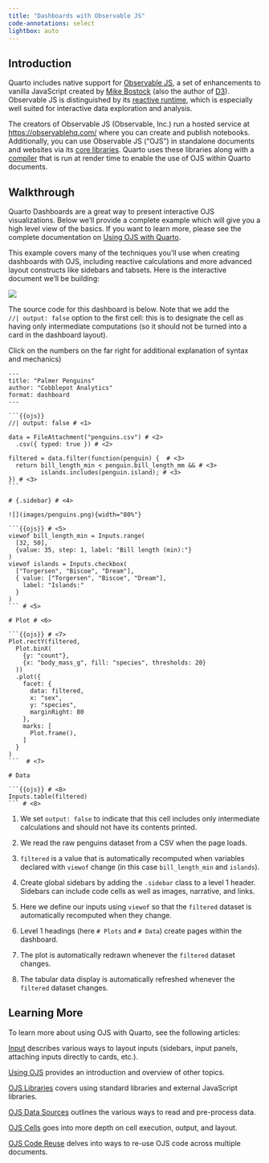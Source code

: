 ```yaml
---
title: "Dashboards with Observable JS"
code-annotations: select
lightbox: auto
---
```


## Introduction

Quarto includes native support for [Observable JS](https://observablehq.com/@observablehq/observables-not-javascript), a set of enhancements to vanilla JavaScript created by [Mike Bostock](https://en.wikipedia.org/wiki/Mike_Bostock) (also the author of [D3](https://d3js.org/)). Observable JS is distinguished by its [reactive runtime](https://github.com/observablehq/runtime), which is especially well suited for interactive data exploration and analysis.

The creators of Observable JS (Observable, Inc.) run a hosted service at <https://observablehq.com/> where you can create and publish notebooks. Additionally, you can use Observable JS ("OJS") in standalone documents and websites via its [core libraries](https://github.com/observablehq). Quarto uses these libraries along with a [compiler](https://github.com/asg017/unofficial-observablehq-compiler/tree/beta) that is run at render time to enable the use of OJS within Quarto documents.

## Walkthrough

Quarto Dashboards are a great way to present interactive OJS visualizations. Below we'll provide a complete example which will give you a high level view of the basics. If you want to learn more, please see the complete documentation on [Using OJS with Quarto](/docs/interactive/ojs/index.qmd).

This example covers many of the techniques you'll use when creating dashboards with OJS, including reactive calculations and more advanced layout constructs like sidebars and tabsets. Here is the interactive document we'll be building:

![](../images/penguins-ojs.png){.border fig-alt="A screenshot of a Palmer Penguins dashboard. The navigation bar shows two pages: Plot (active) and Data. On the left a sidebar with an image of penguins and two inputs: a range input for Bill length; and a set of checkboxes for Islands. On the right a plot with histgrams of body mass facetted by sex and species, with bars colored by species."}

The source code for this dashboard is below. Note that we add the <br/>
`//| output: false` option to the first cell: this is to designate the cell as having only intermediate computations (so it should not be turned into a card in the dashboard layout).

Click on the numbers on the far right for additional explanation of syntax and mechanics)

```` .python
---
title: "Palmer Penguins"
author: "Cobblepot Analytics"
format: dashboard
---

```{{ojs}}
//| output: false # <1>

data = FileAttachment("penguins.csv") # <2>
  .csv({ typed: true }) # <2>

filtered = data.filter(function(penguin) {  # <3>
  return bill_length_min < penguin.bill_length_mm && # <3>
         islands.includes(penguin.island); # <3>
}) # <3>
```

# {.sidebar} # <4>

![](images/penguins.png){width="80%"}

```{{ojs}} # <5>
viewof bill_length_min = Inputs.range(
  [32, 50], 
  {value: 35, step: 1, label: "Bill length (min):"}
)
viewof islands = Inputs.checkbox(
  ["Torgersen", "Biscoe", "Dream"], 
  { value: ["Torgersen", "Biscoe", "Dream"], 
    label: "Islands:"
  }
)
``` # <5>

# Plot # <6>

```{{ojs}} # <7>
Plot.rectY(filtered, 
  Plot.binX(
    {y: "count"}, 
    {x: "body_mass_g", fill: "species", thresholds: 20}
  ))
  .plot({
    facet: {
      data: filtered,
      x: "sex",
      y: "species",
      marginRight: 80
    },
    marks: [
      Plot.frame(),
    ]
  }
)
```  # <7>

# Data

```{{ojs}} # <8>
Inputs.table(filtered)
``` # <8>
````

1. We set `output: false` to indicate that this cell includes only intermediate calculations and should not have its contents printed.

2.  We read the raw penguins dataset from a CSV when the page loads.

3.  `filtered` is a value that is automatically recomputed when variables declared with `viewof` change (in this case `bill_length_min` and `islands`).

4.  Create global sidebars by adding the `.sidebar` class to a level 1 header. Sidebars can include code cells as well as images, narrative, and links.

5.  Here we define our inputs using `viewof` so that the `filtered` dataset is automatically recomputed when they change.

6. Level 1 headings (here `# Plots` and `# Data`) create pages within the dashboard.

7.  The plot is automatically redrawn whenever the `filtered` dataset changes.

8.  The tabular data display is automatically refreshed whenever the `filtered` dataset changes.

## Learning More

To learn more about using OJS with Quarto, see the following articles:

[Input](../inputs.qmd) describes various ways to layout  inputs (sidebars, input panels, attaching inputs directly to cards, etc.).

[Using OJS](/docs/interactive/ojs/index.qmd) provides an introduction and overview of other topics.

[OJS Libraries](/docs/interactive/ojs/libraries.qmd) covers using standard libraries and external JavaScript libraries.

[OJS Data Sources](/docs/interactive/ojs/data-sources.qmd) outlines the various ways to read and pre-process data.

[OJS Cells](/docs/interactive/ojs/ojs-cells.qmd) goes into more depth on cell execution, output, and layout.

[OJS Code Reuse](/docs/interactive/ojs/code-reuse.qmd) delves into ways to re-use OJS code across multiple documents.